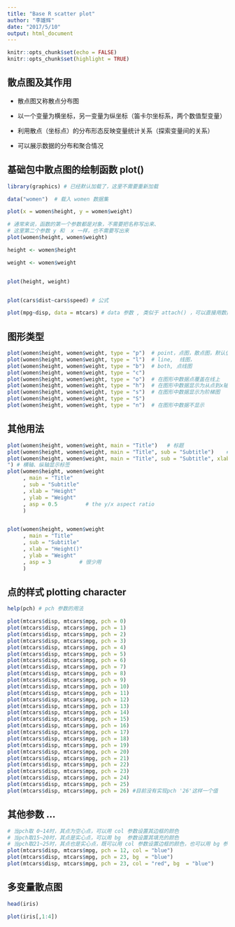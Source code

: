 ```yaml
---
title: "Base R scatter plot"
author: "李雄辉"
date: "2017/5/10"
output: html_document
---
```


```r
knitr::opts_chunk$set(echo = FALSE)
knitr::opts_chunk$set(highlight = TRUE)
```

## 散点图及其作用


- 散点图又称散点分布图

- 以一个变量为横坐标，另一变量为纵坐标（笛卡尔坐标系，两个数值型变量）

- 利用散点（坐标点）的分布形态反映变量统计关系（探索变量间的关系）

- 可以展示数据的分布和聚合情况

## 基础包中散点图的绘制函数 plot()


```r

library(graphics) # 已经默认加载了，这里不需要重新加载

data("women")  # 载入 women 数据集

plot(x = women$height, y = women$weight)

# 通常来说，函数的第一个参数都是对象，不需要把名称写出来、
# 这里第二个参数 y 和  x 一样，也不需要写出来
plot(women$height, women$weight)  

height <- women$height

weight <- women$weight


plot(height, weight) 


plot(cars$dist~cars$speed) # 公式

plot(mpg~disp, data = mtcars) # data 参数 , 类似于 attach() ，可以直接用数据框的变量名，而不用指定 $ 
```


## 图形类型

```r

plot(women$height, women$weight, type = "p")  # point，点图，散点图，默认值
plot(women$height, women$weight, type = "l")  # line,  线图，
plot(women$height, women$weight, type = "b")  # both, 点线图
plot(women$height, women$weight, type = "c")  
plot(women$height, women$weight, type = "o")  # 在图形中数据点覆盖在线上
plot(women$height, women$weight, type = "h")  # 在图形中数据显示为从点到x轴的垂直线
plot(women$height, women$weight, type = "s")  # 在图形中数据显示为阶梯图
plot(women$height, women$weight, type = "S")
plot(women$height, women$weight, type = "n")  # 在图形中数据不显示

```

## 其他用法

```r

plot(women$height, women$weight, main = "Title")   # 标题
plot(women$height, women$weight, main = "Title", sub = "Subtitle")    # 副标题
plot(women$height, women$weight, main = "Title", sub = "Subtitle", xlab = "Height (in)", ylab = "Weight (lbs)
") # 横轴、纵轴显示标签
plot(women$height, women$weight
     , main = "Title"
     , sub = "Subtitle"
     , xlab = "Height" 
     , ylab = "Weight"
     , asp = 0.5         # the y/x aspect ratio
     ) 


plot(women$height, women$weight
     , main = "Title"
     , sub = "Subtitle"
     , xlab = "Height()" 
     , ylab = "Weight"
     , asp = 3         # 很少用
     ) 
```


## 点的样式 plotting character 

```r
help(pch) # pch 参数的用法

plot(mtcars$disp, mtcars$mpg, pch = 0)
plot(mtcars$disp, mtcars$mpg, pch = 1)
plot(mtcars$disp, mtcars$mpg, pch = 2)
plot(mtcars$disp, mtcars$mpg, pch = 3)
plot(mtcars$disp, mtcars$mpg, pch = 4)
plot(mtcars$disp, mtcars$mpg, pch = 5)
plot(mtcars$disp, mtcars$mpg, pch = 6)
plot(mtcars$disp, mtcars$mpg, pch = 7)
plot(mtcars$disp, mtcars$mpg, pch = 8)
plot(mtcars$disp, mtcars$mpg, pch = 9)
plot(mtcars$disp, mtcars$mpg, pch = 10)
plot(mtcars$disp, mtcars$mpg, pch = 11)
plot(mtcars$disp, mtcars$mpg, pch = 12)
plot(mtcars$disp, mtcars$mpg, pch = 13)
plot(mtcars$disp, mtcars$mpg, pch = 14)
plot(mtcars$disp, mtcars$mpg, pch = 15)
plot(mtcars$disp, mtcars$mpg, pch = 16)
plot(mtcars$disp, mtcars$mpg, pch = 17)
plot(mtcars$disp, mtcars$mpg, pch = 18)
plot(mtcars$disp, mtcars$mpg, pch = 19)
plot(mtcars$disp, mtcars$mpg, pch = 20)
plot(mtcars$disp, mtcars$mpg, pch = 21)
plot(mtcars$disp, mtcars$mpg, pch = 22)
plot(mtcars$disp, mtcars$mpg, pch = 23)
plot(mtcars$disp, mtcars$mpg, pch = 24)
plot(mtcars$disp, mtcars$mpg, pch = 25)
plot(mtcars$disp, mtcars$mpg, pch = 26) #目前没有实现pch '26'这样一个值
```

## 其他参数 … 

```r
# 当pch取 0~14时，其点为空心点，可以用 col 参数设置其边框的颜色
# 当pch取15~20时，其点是实心点，可以用 bg  参数设置其填充的颜色
# 当pch取21~25时，其点也是实心点，既可以用 col 参数设置边框的颜色，也可以用 bg 参数设置其内部的填充颜色　
plot(mtcars$disp, mtcars$mpg, pch = 12, col = "blue")
plot(mtcars$disp, mtcars$mpg, pch = 23, bg  = "blue")
plot(mtcars$disp, mtcars$mpg, pch = 23, col = "red", bg  = "blue")
```

## 多变量散点图
```r
head(iris)

plot(iris[,1:4])
```